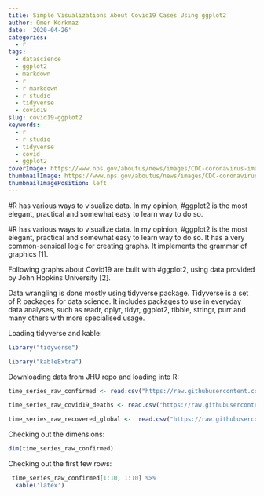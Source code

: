 ```yaml
---
title: Simple Visualizations About Covid19 Cases Using ggplot2
author: Omer Korkmaz
date: '2020-04-26'
categories:
  - r
tags:
  - datascience
  - ggplot2
  - markdown
  - r
  - r markdown
  - r studio
  - tidyverse
  - covid19
slug: covid19-ggplot2
keywords:
  - r
  - r studio
  - tidyverse
  - covid
  - ggplot2
coverImage: https://www.nps.gov/aboutus/news/images/CDC-coronavirus-image-23311-for-web.jpg?maxwidth=650&autorotate=false
thumbnailImage: https://www.nps.gov/aboutus/news/images/CDC-coronavirus-image-23311-for-web.jpg?maxwidth=650&autorotate=false
thumbnailImagePosition: left
---
```


#R has various ways to visualize data. In my opinion, #ggplot2 is the most elegant, practical and somewhat easy to learn way to do so. 
<!--more-->

#R has various ways to visualize data. In my opinion, #ggplot2 is the most elegant, practical and somewhat easy to learn way to do so. It has a very common-sensical logic for creating graphs. It implements the grammar of graphics [1]. 

Following graphs about Covid19 are built with #ggplot2, using data provided by John Hopkins University [2].

Data wrangling is done mostly using tidyverse package. Tidyverse is a set of R packages for data science. It includes packages to use in everyday data analyses, such as readr, dplyr, tidyr, ggplot2, tibble, stringr, purr and many others with more specialised usage.

Loading tidyverse and kable:

```r
library("tidyverse")
```

```r
library("kableExtra")
```

Downloading data from JHU repo and loading into R:

```r
time_series_raw_confirmed <- read.csv("https://raw.githubusercontent.com/CSSEGISandData/COVID-19/master/csse_covid_19_data/csse_covid_19_time_series/time_series_covid19_confirmed_global.csv")

time_series_raw_covid19_deaths <- read.csv("https://raw.githubusercontent.com/CSSEGISandData/COVID-19/master/csse_covid_19_data/csse_covid_19_time_series/time_series_covid19_deaths_global.csv")

time_series_raw_recovered_global <-  read.csv("https://raw.githubusercontent.com/CSSEGISandData/COVID-19/master/csse_covid_19_data/csse_covid_19_time_series/time_series_covid19_recovered_global.csv")
```

Checking out the dimensions:

```r
dim(time_series_raw_confirmed)
```

Checking out the first few rows:
```r
 time_series_raw_confirmed[1:10, 1:10] %>%
  kable('latex')
```